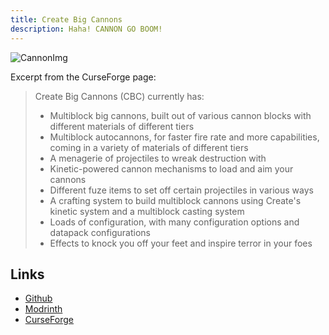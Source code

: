 ```yaml
---
title: Create Big Cannons
description: Haha! CANNON GO BOOM!
---
```



![CannonImg](https://imgur.com/7QtjTc6.png)

Excerpt from the CurseForge page:

> Create Big Cannons (CBC) currently has:
>
> - Multiblock big cannons, built out of various cannon blocks with different materials of different tiers
> - Multiblock autocannons, for faster fire rate and more capabilities, coming in a variety of materials of different tiers
> - A menagerie of projectiles to wreak destruction with
> - Kinetic-powered cannon mechanisms to load and aim your cannons
> - Different fuze items to set off certain projectiles in various ways
> - A crafting system to build multiblock cannons using Create's kinetic system and a multiblock casting system
> - Loads of configuration, with many configuration options and datapack configurations
> - Effects to knock you off your feet and inspire terror in your foes

## Links

- [Github](https://github.com/Cannoneers-of-Create/CreateBigCannons) <Icon name="simple-icons:github" size="1.2em" class="inline-icon" />
- [Modrinth](https://modrinth.com/mod/create-big-cannons) <Icon name="simple-icons:modrinth" size="1.2em" class="inline-icon" />
- [CurseForge](https://www.curseforge.com/minecraft/mc-mods/create-big-cannons) <Icon name="simple-icons:curseforge" size="1.2em" class="inline-icon" />
